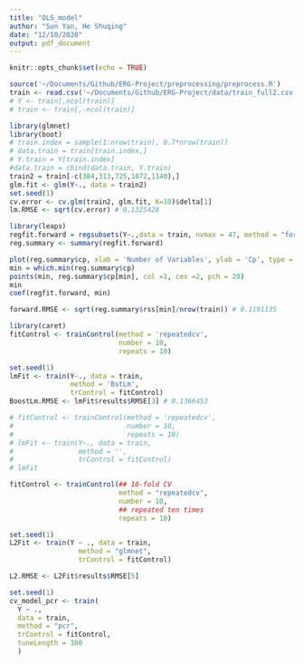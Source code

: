 ```yaml
---
title: "OLS_model"
author: "Sun Yan, He Shuqing"
date: "12/10/2020"
output: pdf_document
---
```


```r
knitr::opts_chunk$set(echo = TRUE)
```

```r
source('~/Documents/Github/ERG-Project/preprocessing/preprocess.R')
train <- read.csv('~/Documents/Github/ERG-Project/data/train_full2.csv')[,-1] 
# Y <- train[,ncol(train)]
# train <- train[,-ncol(train)]
```


```r
library(glmnet)
library(boot)
# train.index = sample(1:nrow(train), 0.7*nrow(train))
# data.train = train[train.index,]
# Y.train = Y[train.index]
#data.train = cbind(data.train, Y.train)
train2 = train[-c(384,313,725,1072,1140),]
glm.fit <- glm(Y~., data = train2)
set.seed(1)
cv.error <- cv.glm(train2, glm.fit, K=10)$delta[1]
lm.RMSE <- sqrt(cv.error) # 0.1325428
```

```r
library(leaps)
regfit.forward = regsubsets(Y~.,data = train, nvmax = 47, method = "forward")
reg.summary <- summary(regfit.forward)

plot(reg.summary$cp, xlab = 'Number of Variables', ylab = 'Cp', type = 'l')
min = which.min(reg.summary$cp)
points(min, reg.summary$cp[min], col =1, cex =2, pch = 20)
min
coef(regfit.forward, min)

forward.RMSE <- sqrt(reg.summary$rss[min]/nrow(train)) # 0.1191135
```

```r
library(caret)
fitControl <- trainControl(method = 'repeatedcv',
                           number = 10,
                           repeats = 10)

set.seed(1)
lmFit <- train(Y~., data = train,
               method = 'BstLm',
               trControl = fitControl)
BoostLm.RMSE <- lmFit$results$RMSE[3] # 0.1366453
```


```r
# fitControl <- trainControl(method = 'repeatedcv',
#                            number = 10,
#                            repeats = 10)
# lmFit <- train(Y~., data = train,
#                method = '',
#                trControl = fitControl)
# lmFit
```

```r
fitControl <- trainControl(## 10-fold CV
                           method = "repeatedcv",
                           number = 10,
                           ## repeated ten times
                           repeats = 10)

set.seed(1)
L2Fit <- train(Y ~ ., data = train, 
                 method = "glmnet", 
                 trControl = fitControl)

L2.RMSE <- L2Fit$results$RMSE[5]

```


```r
set.seed(1)
cv_model_pcr <- train(
  Y ~ ., 
  data = train, 
  method = "pcr",
  trControl = fitControl,
  tuneLength = 100
  )

```

